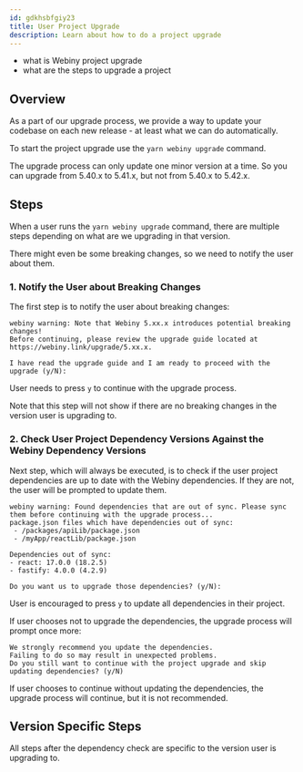 ```yaml
---
id: gdkhsbfgiy23
title: User Project Upgrade
description: Learn about how to do a project upgrade
---
```





<Alert type="success" title="What you'll learn">

- what is Webiny project upgrade
- what are the steps to upgrade a project

</Alert>

## Overview

As a part of our upgrade process, we provide a way to update your codebase on each new release - at least what we can do automatically.

To start the project upgrade use the `yarn webiny upgrade` command.

<Alert type="warning">
  The upgrade process can only update one minor version at a time. So you can upgrade from 5.40.x to 5.41.x, but not from 5.40.x to 5.42.x.
</Alert>

## Steps

When a user runs the `yarn webiny upgrade` command, there are multiple steps depending on what are we upgrading in that version.

There might even be some breaking changes, so we need to notify the user about them.

### 1. Notify the User about Breaking Changes

The first step is to notify the user about breaking changes:
```text
webiny warning: Note that Webiny 5.xx.x introduces potential breaking changes!
Before continuing, please review the upgrade guide located at https://webiny.link/upgrade/5.xx.x.

I have read the upgrade guide and I am ready to proceed with the upgrade (y/N):
```

User needs to press `y` to continue with the upgrade process.

Note that this step will not show if there are no breaking changes in the version user is upgrading to.

### 2. Check User Project Dependency Versions Against the Webiny Dependency Versions

Next step, which will always be executed, is to check if the user project dependencies are up to date with the Webiny dependencies. If they are not, the user will be prompted to update them.
```text
webiny warning: Found dependencies that are out of sync. Please sync them before continuing with the upgrade process...
package.json files which have dependencies out of sync:
 - /packages/apiLib/package.json
 - /myApp/reactLib/package.json

Dependencies out of sync:
- react: 17.0.0 (18.2.5)
- fastify: 4.0.0 (4.2.9)

Do you want us to upgrade those dependencies? (y/N):
```

User is encouraged to press `y` to update all dependencies in their project.

If user chooses not to upgrade the dependencies, the upgrade process will prompt once more:

```text
We strongly recommend you update the dependencies.
Failing to do so may result in unexpected problems.
Do you still want to continue with the project upgrade and skip updating dependencies? (y/N)
```

If user chooses to continue without updating the dependencies, the upgrade process will continue, but it is not recommended.

## Version Specific Steps

All steps after the dependency check are specific to the version user is upgrading to.
